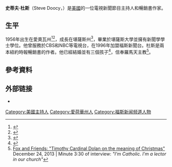 {{expand|time=2016-11-10T11:27:04+00:00}}
'''史蒂夫·杜斯'''（Steve Doocy，{{bd|1956年|10月19日}}）是[[美國|美國]]的一位電視新聞節目主持人和暢銷書作家。

==生平==
1956年出生在愛奧瓦州<ref>{{cite web |url=http://english.360elib.com/datu/P/EM303002.pdf |title=存档副本 |accessdate=2015-12-11 |deadurl=yes |archiveurl=https://web.archive.org/web/20151222084031/http://english.360elib.com/datu/P/EM303002.pdf |archivedate=2015-12-22 }}</ref><ref>{{cite web|url=http://dannerfuneralhome.net/obituary/1507|title=James E. Doocy - Obituary - Danner Funeral Home|publisher=|accessdate=September 29, 2016|archive-date=2017-04-03|archive-url=https://web.archive.org/web/20170403130445/http://dannerfuneralhome.net/obituary/1507|dead-url=no}}</ref>，成長在堪薩斯州<ref name="CJ">{{cite news| url=http://events.cjonline.com/events/clubs-and-meetings/fox-news-host-steve-doocy-be-honored-distinguished-kansan-year| newspaper=Topeka Capital-Journal| title=Fox News host Steve Doocy to be honored as Distinguished Kansan of the Year| date=January 24, 2014| accessdate=August 4, 2015| archive-date=2016-03-04| archive-url=https://web.archive.org/web/20160304054940/http://events.cjonline.com/events/clubs-and-meetings/fox-news-host-steve-doocy-be-honored-distinguished-kansan-year| dead-url=no}}</ref>，畢業於堪薩斯大學並擁有新聞學學士學位。他曾服務於CBS和NBC等電視台，在1996年加盟福斯新聞台。杜斯是兩本紐約時報暢銷書的作者。他已經結婚並有三個孩子<ref>{{cite web| last=Spelling| first=Ian| url=http://www.bergen.com/Putting_Down_Roots_Fox__Friends_co-anchor_Steve_Doocy_is_right_at_home_in_Bergen.html| title=Putting Down Roots: Fox & Friends co-anchor Steve Doocy is right at home in Bergen| publisher=Bergen| date=August 10, 2011| accessdate=September 20, 2011| archive-date=2013-11-05| archive-url=https://web.archive.org/web/20131105151546/http://www.bergen.com/Putting_Down_Roots_Fox__Friends_co-anchor_Steve_Doocy_is_right_at_home_in_Bergen.html| dead-url=no}}</ref>，信奉羅馬天主教<ref>[http://www.youtube.com/watch?v=jKyLAErDqoc Fox and Friends: "Timothy Cardinal Dolan on the meaning of Christmas"] {{Wayback|url=http://www.youtube.com/watch?v=jKyLAErDqoc |date=20160729014346 }} December 24, 2013 | Minute 3:30 of interview: ''"I'm Catholic. I'm a lector in our church"''</ref>。

==參考資料==
{{reflist}}

==外部链接==
{{Commons category}}
* {{Twitter|stevedoocy}}

{{Authority control}}
{{DEFAULTSORT:Doocy, Steve}}
[[Category:美國主持人|Category:美國主持人]]
[[Category:愛荷華州人|Category:愛荷華州人]]
[[Category:福斯新闻频道人物|Category:福斯新闻频道人物]]